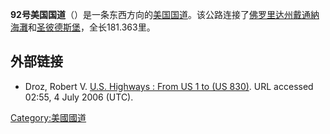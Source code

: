 '''92号美国国道'''（{{lang-en|'''U.S. Route 92'''}}）是一条东西方向的[[美国国道|美国国道]]。该公路连接了[[佛罗里达州|佛罗里达州]][[戴通納海灘|戴通納海灘]]和[[圣彼德斯堡_(佛罗里达州)|圣彼德斯堡]]，全长181.363里。

== 外部链接 ==
*Droz, Robert V. [https://web.archive.org/web/20060215233840/http://www.us-highways.com/usbt.htm U.S. Highways : From US 1 to (US 830)]. URL accessed 02:55, 4 July 2006 (UTC).
{{美国国道}}
[[Category:美國國道|Category:美國國道]]
